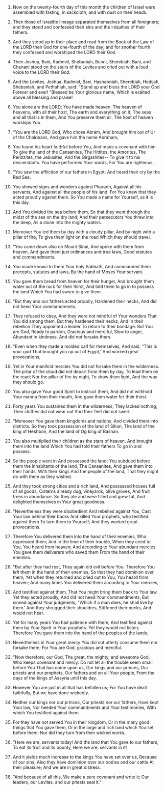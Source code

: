 
1. Now on the twenty-fourth day of this month the children of Israel were assembled with fasting, in sackcloth, and with dust on their heads.

2. Then those of Israelite lineage separated themselves from all foreigners; and they stood and confessed their sins and the iniquities of their fathers.

3. And they stood up in their place and read from the Book of the Law of the LORD their God for one-fourth of the day; and for another fourth they confessed and worshiped the LORD their God.

4. Then Jeshua, Bani, Kadmiel, Shebaniah, Bunni, Sherebiah, Bani, and Chenani stood on the stairs of the Levites and cried out with a loud voice to the LORD their God.

5. And the Levites, Jeshua, Kadmiel, Bani, Hashabniah, Sherebiah, Hodijah, Shebaniah, and Pethahiah, said: "Stand up and bless the LORD your God Forever and ever! "Blessed be Your glorious name, Which is exalted above all blessing and praise!

6. You alone are the LORD; You have made heaven, The heaven of heavens, with all their host, The earth and everything on it, The seas and all that is in them, And You preserve them all. The host of heaven worships You.

7. "You are the LORD God, Who chose Abram, And brought him out of Ur of the Chaldeans, And gave him the name Abraham;

8. You found his heart faithful before You, And made a covenant with him To give the land of the Canaanites, The Hittites, the Amorites, The Perizzites, the Jebusites, And the Girgashites-- To give it to his descendants. You have performed Your words, For You are righteous.

9. "You saw the affliction of our fathers in Egypt, And heard their cry by the Red Sea.

10. You showed signs and wonders against Pharaoh, Against all his servants, And against all the people of his land. For You knew that they acted proudly against them. So You made a name for Yourself, as it is this day.

11. And You divided the sea before them, So that they went through the midst of the sea on the dry land; And their persecutors You threw into the deep, As a stone into the mighty waters.

12. Moreover You led them by day with a cloudy pillar, And by night with a pillar of fire, To give them light on the road Which they should travel.

13. "You came down also on Mount Sinai, And spoke with them from heaven, And gave them just ordinances and true laws, Good statutes and commandments.

14. You made known to them Your holy Sabbath, And commanded them precepts, statutes and laws, By the hand of Moses Your servant.

15. You gave them bread from heaven for their hunger, And brought them water out of the rock for their thirst, And told them to go in to possess the land Which You had sworn to give them.

16. "But they and our fathers acted proudly, Hardened their necks, And did not heed Your commandments.

17. They refused to obey, And they were not mindful of Your wonders That You did among them. But they hardened their necks, And in their rebellion They appointed a leader To return to their bondage. But You are God, Ready to pardon, Gracious and merciful, Slow to anger, Abundant in kindness, And did not forsake them.

18. "Even when they made a molded calf for themselves, And said, "This is your god That brought you up out of Egypt,' And worked great provocations,

19. Yet in Your manifold mercies You did not forsake them in the wilderness. The pillar of the cloud did not depart from them by day, To lead them on the road; Nor the pillar of fire by night, To show them light, And the way they should go.

20. You also gave Your good Spirit to instruct them, And did not withhold Your manna from their mouth, And gave them water for their thirst.

21. Forty years You sustained them in the wilderness; They lacked nothing; Their clothes did not wear out And their feet did not swell.

22. "Moreover You gave them kingdoms and nations, And divided them into districts. So they took possession of the land of Sihon, The land of the king of Heshbon, And the land of Og king of Bashan.

23. You also multiplied their children as the stars of heaven, And brought them into the land Which You had told their fathers To go in and possess.

24. So the people went in And possessed the land; You subdued before them the inhabitants of the land, The Canaanites, And gave them into their hands, With their kings And the people of the land, That they might do with them as they wished.

25. And they took strong cities and a rich land, And possessed houses full of all goods, Cisterns already dug, vineyards, olive groves, And fruit trees in abundance. So they ate and were filled and grew fat, And delighted themselves in Your great goodness.

26. "Nevertheless they were disobedient And rebelled against You, Cast Your law behind their backs And killed Your prophets, who testified against them To turn them to Yourself; And they worked great provocations.

27. Therefore You delivered them into the hand of their enemies, Who oppressed them; And in the time of their trouble, When they cried to You, You heard from heaven; And according to Your abundant mercies You gave them deliverers who saved them From the hand of their enemies.

28. "But after they had rest, They again did evil before You. Therefore You left them in the hand of their enemies, So that they had dominion over them; Yet when they returned and cried out to You, You heard from heaven; And many times You delivered them according to Your mercies,

29. And testified against them, That You might bring them back to Your law. Yet they acted proudly, And did not heed Your commandments, But sinned against Your judgments, "Which if a man does, he shall live by them.' And they shrugged their shoulders, Stiffened their necks, And would not hear.

30. Yet for many years You had patience with them, And testified against them by Your Spirit in Your prophets. Yet they would not listen; Therefore You gave them into the hand of the peoples of the lands.

31. Nevertheless in Your great mercy You did not utterly consume them nor forsake them; For You are God, gracious and merciful.

32. "Now therefore, our God, The great, the mighty, and awesome God, Who keeps covenant and mercy: Do not let all the trouble seem small before You That has come upon us, Our kings and our princes, Our priests and our prophets, Our fathers and on all Your people, From the days of the kings of Assyria until this day.

33. However You are just in all that has befallen us; For You have dealt faithfully, But we have done wickedly.

34. Neither our kings nor our princes, Our priests nor our fathers, Have kept Your law, Nor heeded Your commandments and Your testimonies, With which You testified against them.

35. For they have not served You in their kingdom, Or in the many good things that You gave them, Or in the large and rich land which You set before them; Nor did they turn from their wicked works.

36. "Here we are, servants today! And the land that You gave to our fathers, To eat its fruit and its bounty, Here we are, servants in it!

37. And it yields much increase to the kings You have set over us, Because of our sins; Also they have dominion over our bodies and our cattle At their pleasure; And we are in great distress.

38. "And because of all this, We make a sure covenant and write it; Our leaders, our Levites, and our priests seal it."


